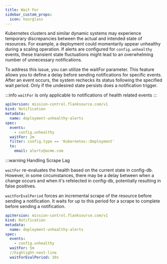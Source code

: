 ```yaml
---
title: Wait For
sidebar_custom_props:
  icon: hourglass
---
```


Kubernetes clusters and similar dynamic systems may experience temporary discrepancies between the actual and intended state of resources.
For example, a deployment could momentarily appear unhealthy during a scaling operation.
If alerts are configured for `config.unhealthy` events, these transient state fluctuations might lead to an overwhelming number of unnecessary notifications.

To address this issue, you can utilize the waitFor parameter.
This feature allows you to define a delay before sending notifications for specific events.
After an event occurs, the system rechecks its status following the specified wait period. Only if the undesired state persists does a notification trigger.

:::info
`waitFor` is only applicable to notifications of health related events
:::


```yaml title='notify-unhealthy-deployments.yaml' {8}
apiVersion: mission-control.flanksource.com/v1
kind: Notification
metadata:
  name: deployment-unhealthy-alerts
spec:
  events:
    - config.unhealthy
  waitFor: 2m
  filter: config.type == 'Kubernetes::Deployment'
  to:
    email: alerts@acme.com
```

:::warning Handling Scrape Lag

`waitFor` re-evaluates the health based on the current state in config-db. 
However, in some circumstances, there may be a delay between when a change occurs and when it's refelected in config-db,
potentially resulting in false positives.

`waitForEvalPeriod` forces an incremental scrape of the resource before sending a notification.
It waits for up to this period for a scrape to complete before sending a notification.

```yaml title=waitForEvalPeriod.yaml
apiVersion: mission-control.flanksource.com/v1
kind: Notification
metadata:
  name: deployment-unhealthy-alerts
spec:
  events:
    - config.unhealthy
  waitFor: 5m
  //highlight-next-line
  waitForEvalPeriod: 30s
```